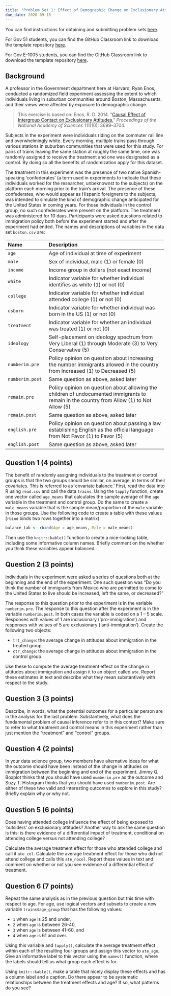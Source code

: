```yaml
---
title: "Problem Set 1: Effect of Demographic Change on Exclusionary Attitudes"
due_date: 2020-09-16
---
```


You can find instructions for obtaining and submitting problem sets [here](/assignments/problem-sets/).

For Gov 51 students, you can find the GitHub Classroom link to download the template repository [here](https://canvas.harvard.edu/courses/74805/pages/github-classroom-links).

For Gov E-1005 students, you can find the GitHub Classroom link to download the template repository [here](https://canvas.harvard.edu/courses/79867/pages/github-classroom-links).


## Background

A professor in the Government department here at Harvard, Ryan Enos, conducted a randomized field experiment assessing the extent to which individuals living in suburban communities around Boston, Massachusetts, and their views were affected by exposure to demographic change.

> This exercise is based on: Enos, R. D. 2014. “[Causal Effect of  Intergroup Contact on Exclusionary Attitudes.](http://dx.doi.org/10.1073/pnas.1317670111)” *Proceedings of the National Academy of Sciences* 111(10): 3699–3704.

Subjects in the experiment were individuals riding on the commuter rail line and overwhelmingly white. Every morning, multiple trains pass through various stations in suburban communities that were used for this study. For pairs of trains leaving the same station at roughly the same time, one was randomly assigned to receive the treatment and one was designated as a control. By doing so all the benefits of randomization apply for this dataset.

The treatment in this experiment was the presence of two native Spanish-speaking 'confederates' (a term used in experiments to indicate that these individuals worked for the researcher, unbeknownst to the subjects) on the platform each morning prior to the train's arrival. The presence of these confederates, who would appear as Hispanic foreigners to the subjects, was intended to simulate the kind of demographic change anticipated for the United States in coming years. For those individuals in the control group, no such confederates were present on the platform. The treatment was administered for 10 days. Participants were asked questions related to immigration policy both before the experiment started and after the experiment had ended. The names and descriptions of variables in the data set `boston.csv` are:

 -------------------- ----------------------------------------------------------
 Name                 Description
 -------------------- ----------------------------------------------------------
 `age`                Age of individual at time of experiment

 `male`               Sex of individual, male (1) or female (0)

 `income`             Income group in dollars (not exact income)

 `white`              Indicator variable for whether individual
                      identifies as white (1) or not (0)

 `college`            Indicator variable for whether individual
                      attended college (1) or not (0)

 `usborn`             Indicator variable for whether individual was
                      born in the US (1) or not (0)

 `treatment`          Indicator variable for whether an individual
                      was treated (1) or not (0)

 `ideology`           Self-placement on ideology spectrum from Very Liberal (1)
                      through Moderate (3) to Very Conservative (5)

 `numberim.pre`       Policy opinion on question about increasing the number
                      immigrants allowed in the country from Increased (1) to Decreased (5)

 `numberim.post`      Same question as above, asked later

 `remain.pre`         Policy opinion on question about allowing the children of
                      undocumented immigrants to remain in the country from
                      Allow (1) to Not Allow (5)

 `remain.post`        Same question as above, asked later

 `english.pre`        Policy opinion on question about passing a law establishing
                      English as the official language from Not Favor (1) to Favor (5)

 `english.post`       Same question as above, asked later

 ------------------------------------------------------------------------------

## Question 1 (4 points)

The benefit of randomly assigning individuals to the treatment or control groups is that the two groups should be similar, on average, in terms of their covariates. This is referred to as 'covariate balance.' First, read the data into R using `read.csv` and call the data `trains`. Using the `tapply` function, create one vector called `age_means` that calculates the sample average of the `age` variable in the treatment and control group. Do the same to create a `male_means` variable that is the sample mean/proportion of the `male` variable in those groups. Use the following code to create a table with these values (`rbind` binds two rows together into a matrix):

```r
balance_tab <- rbind(Age = age_means, Male = male_means)
```

Then use the `knitr::kable()` function to create a nice-looking table, including some informative column names. Briefly comment on the whether you think these variables appear balanced.

## Question 2 (3 points)

Individuals in the experiment were asked a series of questions both at the beginning and the end of the experiment. One such question was "Do you think the number of immigrants from Mexico who are permitted to come to the United States to live should be increased, left the same, or decreased?"

The response to this question prior to the experiment is in the variable `numberim.pre`. The response to this question after the experiment is in the variable `numberim.post`. In both cases the variable is coded on a 1 -- 5 scale. Responses with values of 1 are inclusionary ('pro-immigration') and responses with values of 5 are exclusionary ('anti-immigration'). Create the  following two  objects:

- `trt_change`: the average change in attitudes about immigration in the treated group.
- `ctr_change`: the average change in attitudes about immigration in the control group.

Use these to compute the average treatment effect on the change in attitudes about immigration and assign it to an object called `ate`. Report these estimates in text and describe what they mean substantively with respect to the study.

## Question 3 (3 points)

Describe, in words, what the potential outcomes for a particular person are in the analysis for the last problem. Substantively, what does the fundamental problem of causal inference refer to in this context? Make sure to refer to what treatment and control means in this experiment rather than just mention the "treatment" and "control" groups.

## Question 4 (2 points)

In your data science group, two members have alternative ideas for what the outcome should have been instead of the change in attitudes on immigration between the beginning and end of the experiment. Jimmy Q. Boxplot thinks that you should have used `numberim.pre` as the outcome and Suzy T. Histogram thinks that you should have used `numberim.post`. Are either of these two valid and interesting outcomes to explore in this study? Briefly explain why or why not.

## Question 5 (6 points)

Does having attended college influence the effect of being exposed to 'outsiders' on exclusionary attitudes? Another way to ask the same question is this: is there evidence of a differential impact of treatment, conditional on attending college versus not attending college? 

Calculate the average treatment effect for those who attended college and call it `ate_col`. Calculate the average treatment effect for those who did not attend college and calls this `ate_nocol`. Report these values in text and comment on whether or not you see evidence of a differential effect of treatment.


## Question 6 (7 points)

Repeat the same analysis as in the previous question but this time with respect to age. For age, use logical vectors and subsets to create a new variable `trains$age_group` that has the following values:

- `1` when `age` is 25 and under,
- `2` when `age` is between 26-40,
- `3` when `age` is between 41-60, and
- `4` when `age` is 61 and over.

Using this variable and `tapply()`, calculate the average treatment effect within each of the resulting four groups and assign this vector to `ate_age`. Give an informative label to this vector using the `names()` function, where the labels should tell us what group each effect is for.

Using `knitr::kable()`, make a table that nicely display these effects and has a column label and a caption. Do there appear to be systematic relationships between the treatment effects and age? If so, what patterns do you see?


